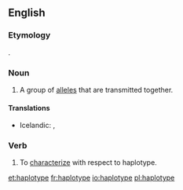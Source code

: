 ==English==

===Etymology===

{{blend|haploid|type}}.

===Noun===
{{en-noun}}
{{wikipedia}}
# {{context|genetics|lang=en}} A group of [[allele]]s that are transmitted together.

====Translations====
{{trans-top|A group of alleles that are transmitted together}}
* Icelandic: {{t-|is|setröð|f}}, {{t-|is|einlitna arfgerð|f}}
{{trans-mid}}
{{trans-bottom}}

===Verb===
{{en-verb|haplotyp|es}}

# {{context|genetics|lang=en}} To [[characterize]] with respect to haplotype.

[[et:haplotype]]
[[fr:haplotype]]
[[io:haplotype]]
[[pl:haplotype]]